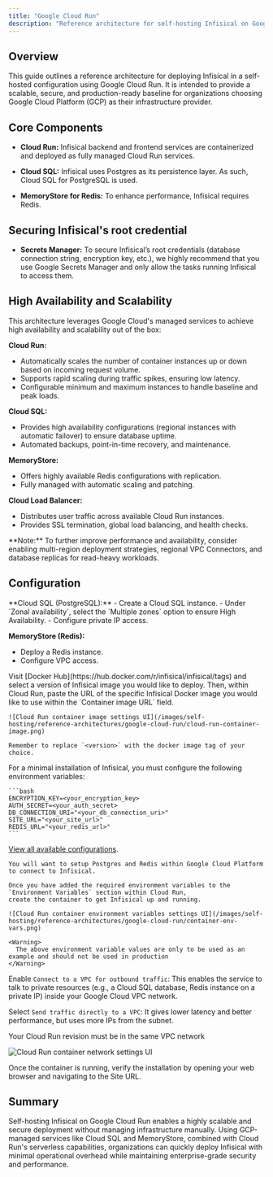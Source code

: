 ```yaml
---
title: "Google Cloud Run"
description: "Reference architecture for self-hosting Infisical on Google Cloud Run."
---
```


## Overview
This guide outlines a reference architecture for deploying Infisical in a self-hosted configuration using Google Cloud Run. 
It is intended to provide a scalable, secure, and production-ready baseline for organizations choosing Google Cloud Platform (GCP) as their infrastructure provider.

## Core Components

- **Cloud Run:** Infisical backend and frontend services are containerized and deployed as fully managed Cloud Run services.

- **Cloud SQL:** Infisical uses Postgres as its persistence layer. As such, Cloud SQL for PostgreSQL is used.

- **MemoryStore for Redis:** To enhance performance, Infisical requires Redis.

## Securing Infisical's root credential

- **Secrets Manager:** To secure Infisical’s root credentials (database connection string, encryption key, etc.), 
we highly recommend that you use Google Secrets Manager and only allow the tasks running Infisical to access them.

## High Availability and Scalability

This architecture leverages Google Cloud's managed services to achieve high availability and scalability out of the box:

**Cloud Run:**

- Automatically scales the number of container instances up or down based on incoming request volume.
- Supports rapid scaling during traffic spikes, ensuring low latency.
- Configurable minimum and maximum instances to handle baseline and peak loads.

**Cloud SQL:**

- Provides high availability configurations (regional instances with automatic failover) to ensure database uptime.
- Automated backups, point-in-time recovery, and maintenance.

**MemoryStore:**

- Offers highly available Redis configurations with replication.
- Fully managed with automatic scaling and patching.

**Cloud Load Balancer:**

- Distributes user traffic across available Cloud Run instances.
- Provides SSL termination, global load balancing, and health checks.

<Info>
  **Note:** To further improve performance and availability, consider enabling multi-region deployment strategies,
   regional VPC Connectors, and database replicas for read-heavy workloads.
</Info>

## Configuration

<Steps>
  <Step title="Provision Core Infrastructure">
  **Cloud SQL (PostgreSQL):**
  - Create a Cloud SQL instance.
    - Under `Zonal availability`, select the `Multiple zones` option to ensure High Availability.
  - Configure private IP access.

  **MemoryStore (Redis):**
  - Deploy a Redis instance.
  - Configure VPC access.

  </Step>
  <Step title="Get the Infisical Docker image">
    Visit [Docker Hub](https://hub.docker.com/r/infisical/infisical/tags) and select a version of Infisical image you would like to deploy.
    Then, within Cloud Run, paste the URL of the specific Infisical Docker image you would like to use within the `Container image URL` field.

    ![Cloud Run container image settings UI](/images/self-hosting/reference-architectures/google-cloud-run/cloud-run-container-image.png)
    
    Remember to replace `<version>` with the docker image tag of your choice.
  </Step>
  <Step title="Set the environment variables">
    For a minimal installation of Infisical, you must configure the following environment variables:

    ```bash
    ENCRYPTION_KEY=<your_encryption_key>
    AUTH_SECRET=<your_auth_secret>
    DB_CONNECTION_URI="<your_db_connection_uri>"
    SITE_URL="<your_site_url>"
    REDIS_URL="<your_redis_url>"
    ```
  [View all available configurations](/self-hosting/configuration/envars).

    You will want to setup Postgres and Redis within Google Cloud Platform to connect to Infisical.

    Once you have added the required environment variables to the `Environment Variables` section within Cloud Run, 
    create the container to get Infisical up and running.

    ![Cloud Run container environment variables settings UI](/images/self-hosting/reference-architectures/google-cloud-run/container-env-vars.png)

    <Warning>
      The above environment variable values are only to be used as an example and should not be used in production 
    </Warning>

  </Step>
  <Step title="Network Configuration">

  Enable `Connect to a VPC for outbound traffic`: This enables the service to talk to private resources (e.g., a Cloud SQL database, Redis instance on a private IP) inside your Google Cloud VPC network.

  Select `Send traffic directly to a VPC`: It gives lower latency and better performance, but uses more IPs from the subnet.

  <Info> 
    Your Cloud Run revision must be in the same VPC network
  </Info>

  ![Cloud Run container network settings UI](/images/self-hosting/reference-architectures/google-cloud-run/container-network-configuration.png)
  
  Once the container is running, verify the installation by opening your web browser and navigating to the Site URL.
  
  </Step>
</Steps>

## Summary

Self-hosting Infisical on Google Cloud Run enables a highly scalable and secure deployment without managing infrastructure manually.
 Using GCP-managed services like Cloud SQL and MemoryStore, combined with Cloud Run's serverless capabilities, organizations can quickly
  deploy Infisical with minimal operational overhead while maintaining enterprise-grade security and performance.